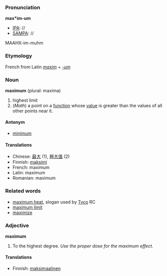 ===Pronunciation===

'''max*im-um'''
*[[IPA]]: //
*[[SAMPA]]: //
MAAHX-im-muhm

===Etymology===

French from Latin ''[[maxim]]'' + ''[[-um]]''

===Noun===
'''maximum''' (plural: maxima)
#highest limit
#(''Math'') a point on a [[function]] whose [[value]] is greater than the values of all other points near it.

====Antonym====
*[[minimum]]

====Translations====
*Chinese: [[最]][[大]] (1), [[極]][[大]][[值]] (2)
*Finnish: [[maksimi]]
*French: maximum
*Latin: maximum
*Romanian: maximum

===Related words===
*[[maximum heat]], slogan used by [[en:Tyco|Tyco]] RC
*[[maximum limit]]
*[[maximize]]

===Adjective===
'''maximum'''
#To the highest degree. ''Use the proper dose for the maximum effect.''

====Translations====
*Finnish: [[maksimaalinen]]